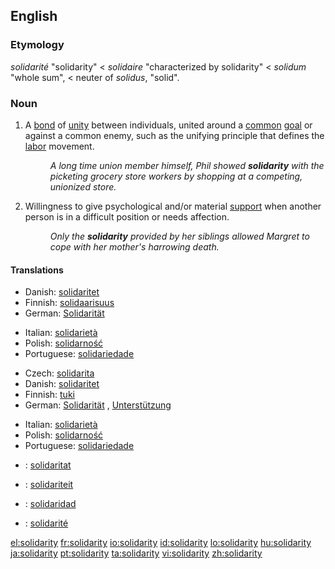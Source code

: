 {{also|Solidarity}} <!-- movement in Poland -->
==English==
{{wikipedia|dab=Solidarity (disambiguation)}}

===Etymology===
{{etyl|fr}} ''solidarité'' "solidarity" < ''solidaire'' "characterized by solidarity" < {{etyl|la}} ''solidum'' "whole sum", < neuter of ''solidus'', "solid".

===Noun===
{{en-noun|-}}

# A [[bond]] of [[unity]] between individuals, united around a [[common]] [[goal]] or against a common enemy, such as the unifying principle that defines the [[labor]] movement.
#: ''A long time union member himself, Phil showed '''solidarity''' with the picketing grocery store workers by shopping at a competing, unionized store.''
# Willingness to give psychological and/or material [[support]] when another person is in a difficult position or needs affection.
#: ''Only the '''solidarity''' provided by her siblings allowed Margret to cope with her mother's harrowing death.''

====Translations====
{{trans-top|unifying bond between individuals with common goal or enemy}}
* Danish: [[solidaritet]]
* Finnish: [[solidaarisuus]]
* German: [[Solidarität]] {{f}}
{{trans-mid}}
* Italian: [[solidarietà]] {{f}}
* Polish: [[solidarność]] {{f}}
* Portuguese: [[solidariedade]] {{f}}
{{trans-bottom}}

{{trans-top|psychological or material support}}
* Czech: [[solidarita]] {{f}}
* Danish: [[solidaritet]]
* Finnish: [[tuki]]
* German: [[Solidarität]] {{f}}, [[Unterstützung]] {{f}}
{{trans-mid}}
* Italian: [[solidarietà]] {{f}}
* Polish: [[solidarność]] {{f}}
* Portuguese: [[solidariedade]] {{f}}
{{trans-bottom}}

{{checktrans-top}}
* {{ttbc|Catalan}}: [[solidaritat]]
* {{ttbc|Dutch}}: [[solidariteit]]
* {{ttbc|Spanish}}: [[solidaridad]]
* {{ttbc|French}}: [[solidarité]]
{{trans-bottom}}

[[el:solidarity]]
[[fr:solidarity]]
[[io:solidarity]]
[[id:solidarity]]
[[lo:solidarity]]
[[hu:solidarity]]
[[ja:solidarity]]
[[pt:solidarity]]
[[ta:solidarity]]
[[vi:solidarity]]
[[zh:solidarity]]